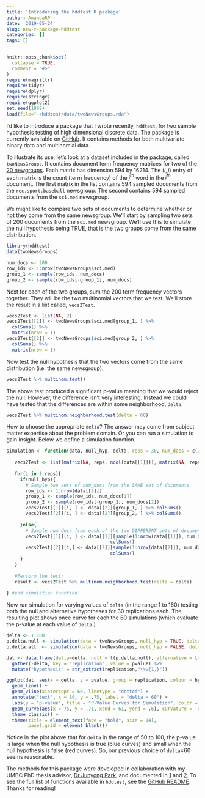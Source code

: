 ```yaml
---
title: 'Introducing the hddtest R package'
author: AmandaRP
date: '2019-05-24'
slug: new-r-package-hddtest
categories: []
tags: []
---
```



```r
knitr::opts_chunk$set(
  collapse = TRUE,
  comment = "#>"
)
require(magrittr)
require(tidyr)
require(dplyr)
require(stringr)
require(ggplot2)
set.seed(1969)
load(file="~/hddtest/data/twoNewsGroups.rda")
```

I'd like to introduce a package that I wrote recently, `hddtest`, for two sample hypothesis testing of high dimensional discrete data. The package is currently available on [GitHub](https://github.com/AmandaRP/hddtest). It contains methods for both multivariate binary data and multinomial data.  

To illustrate its use, let's look at a dataset included in the package, called `twoNewsGroups`. It contains document term frequency matrices for two of the [20 newgroups](http://qwone.com/~jason/20Newsgroups/). Each matrix has dimension 594 by 16214. The $(i,j)$ entry of each matrix is the count (term frequency) of the $j^{th}$ word in the $i^{th}$ document. The first matrix in the list contains 594 sampled documents from the `rec.sport.baseball` newsgroup. The second contains 594 sampled documents from the `sci.med` newsgroup.

We might like to compare two sets of documents to determine whether or not they come from the same newsgroup. We'll start by sampling two sets of 200 documents from the `sci.med` newsgroup. We'll use this to simulate the null hypothesis being TRUE, that is the two groups come from the same distribution. 

```r
library(hddtest)
data(twoNewsGroups)

num_docs <- 200
row_ids <- 1:nrow(twoNewsGroups$sci.med)
group_1 <- sample(row_ids, num_docs)
group_2 <- sample(row_ids[-group_1], num_docs)
```

Next for each of the two groups, sum the 200 term frequency vectors together. They will be the two multinomial vectors that we test. We'll store the result in a list called, `vecs2Test`.

```r
vecs2Test <- list(NA, 2)
vecs2Test[[1]] <- twoNewsGroups$sci.med[group_1, ] %>% 
  colSums() %>% 
  matrix(nrow = 1)
vecs2Test[[2]] <- twoNewsGroups$sci.med[group_2, ] %>%
  colSums() %>% 
  matrix(nrow = 1)
```

Now test the null hypothesis that the two vectors come from the same distribution (i.e. the same newsgroup).

```r
vecs2Test %>% multinom.test()
```

The above test produced a significant p-value meaning that we would reject the null. However, the difference isn't very interesting. Instead we could have tested that the differences are within some neighborhood, `delta`.

```r
vecs2Test %>% multinom.neighborhood.test(delta = 60)
```

How to choose the appropriate `delta`? The answer may come from subject matter expertise about the problem domain. Or you can run a simulation to gain insight. Below we define a simulation function. 

```r
simulation <- function(data, null_hyp, delta, reps = 30, num_docs = c(200, 200)){
  
   vecs2Test <- list(matrix(NA, reps, ncol(data[[1]])), matrix(NA, reps, ncol(data[[1]])))
   
   for(i in 1:reps){
     if(null_hyp){
       # Sample two sets of num_docs from the SAME set of documents     
       row_ids <- 1:nrow(data[[2]])
       group_1 <- sample(row_ids, num_docs[1])
       group_2 <- sample(row_ids[-group_1], num_docs[2])
       vecs2Test[[1]][i, ] <- data[[2]][group_1, ] %>% colSums()
       vecs2Test[[2]][i, ] <- data[[2]][group_2, ] %>% colSums()
       
     }else{
       # Sample num_docs from each of the two DIFFERENT sets of documents
       vecs2Test[[1]][i, ] <- data[[1]][sample(1:nrow(data[[1]]), num_docs[1]), ] %>%
                                      colSums()
       vecs2Test[[2]][i,] <- data[[2]][sample(1:nrow(data[[2]]), num_docs[2]), ] %>%
                                      colSums()
     }
   }
   
   #Perform the test:
   result <- vecs2Test %>% multinom.neighborhood.test(delta = delta)
   
} #end simulation function
```

Now run simulation for varying values of `delta` (in the range 1 to 160) testing both the null and alternative hypotheses for 30 replications each. The resulting plot shows once curve for each the 60 simulations (which evaluate the p-value at each value of `delta`.)

```r
delta <- 1:160
p.delta.null <- simulation(data = twoNewsGroups, null_hyp = TRUE, delta = delta)$pvalue_delta
p.delta.alt  <- simulation(data = twoNewsGroups, null_hyp = FALSE, delta = delta)$pvalue_delta
```

```r
dat <- data.frame(delta=delta, null = t(p.delta.null), alternative = t(p.delta.alt)) %>%
  gather(-delta, key = "replication", value = pvalue) %>% 
  mutate("hypothesis" = str_extract(replication,"\\w{1,}"))

ggplot(dat, aes(x = delta, y = pvalue, group = replication, colour = hypothesis)) + 
  geom_line() +
  geom_vline(xintercept = 60, linetype = "dotted") +
  annotate("text", x = 80, y = .75, label = "delta = 60") +
  labs(y = "p-value", title = "P-Value Curves for Simulation", color = "Hypothesis") + 
  geom_curve(aes(x = 75, y = .71, xend = 61, yend = .6), curvature = -0.3, arrow = arrow(length=unit(2,"mm")), color = "darkgrey") +
  theme_classic() +
  theme(title = element_text(face = "bold", size = 14),
        panel.grid = element_blank())

```


Notice in the plot above that for `delta` in the range of 50 to 100, the p-value is large when the null hypothesis is true (blue curves) and small when the null hypothesis is false (red curves). So, our previous choice of `delta`=60 seems reasonable.

The methods for this package were developed in collaboration with my UMBC PhD thesis advisor, [Dr Junyong Park](http://www.math.umbc.edu/~junpark/), and documented in [1](https://link.springer.com/article/10.1007%2Fs11749-018-0600-8) and [2](https://www.tandfonline.com/doi/abs/10.1080/03610926.2016.1260743). To see the full list of functions available in `hddtest`, see the [GitHub README](https://github.com/AmandaRP/hddtest). Thanks for reading! 


